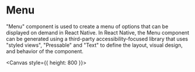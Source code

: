 
<Meta title="components/Popover" />

# Menu

"Menu" component is used to create a menu of options that can be displayed on demand in React Native. In React Native, the Menu component can be generated using a third-party accessibility-focused library that uses "styled views", "Pressable" and "Text" to define the layout, visual design, and behavior of the component.

<Canvas style={{ height: 800 }}>
  <Story id="stories-overlay-popover--popover" height="400px" />
</Canvas>
